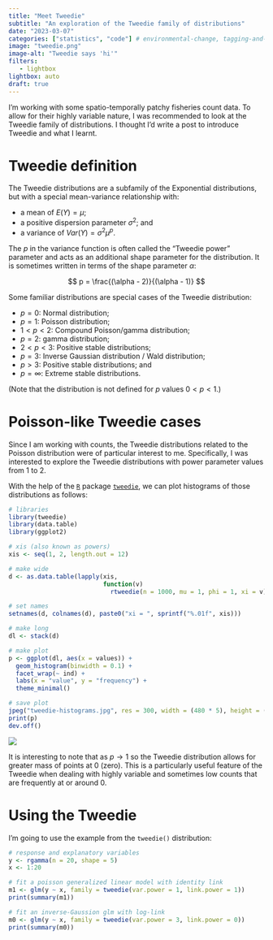 ```yaml
---
title: "Meet Tweedie"
subtitle: "An exploration of the Tweedie family of distributions"
date: "2023-03-07"
categories: ["statistics", "code"] # environmental-change, tagging-and-telemetry, allee-effects, invasive-species, statistics, code
image: "tweedie.png"
image-alt: "Tweedie says 'hi'"
filters:
   - lightbox
lightbox: auto
draft: true
---
```


I'm working with some spatio-temporally patchy fisheries count data. To allow for their highly variable nature, I was recommended to look at the Tweedie family of distributions. I thought I'd write a post to introduce Tweedie and what I learnt.

# Tweedie definition

The Tweedie distributions are a subfamily of the Exponential distributions, but with a special mean-variance relationship with:

- a mean of $E(Y) = \mu$;
- a positive dispersion parameter $\sigma^2$; and
- a variance of $Var(Y) = \sigma^2 \mu^p$.

The $p$ in the variance function is often called the "Tweedie power" parameter and acts as an additional shape parameter for the distribution. It is sometimes written in terms of the shape parameter $\alpha$:

$$
p = \frac{(\alpha - 2)}{(\alpha - 1)}
$$

Some familiar distributions are special cases of the Tweedie distribution:

-   $p = 0$: Normal distribution;
-   $p = 1$: Poisson distribution;
-   $1 < p < 2$: Compound Poisson/gamma distribution;
-   $p = 2$: gamma distribution;
-   $2 < p < 3$: Positive stable distributions;
-   $p = 3$: Inverse Gaussian distribution / Wald distribution;
-   $p > 3$: Positive stable distributions; and
-   $p = \infty$: Extreme stable distributions.

(Note that the distribution is not defined for $p$ values $0 < p < 1$.)

# Poisson-like Tweedie cases

Since I am working with counts, the Tweedie distributions related to the Poisson distribution were of particular interest to me. Specifically, I was interested to explore the Tweedie distributions with power parameter values from 1 to 2.

With the help of the [`R`](https://www.r-project.org/) package [`tweedie`](https://cran.r-project.org/package=tweedie), we can plot histograms of those distributions as follows:

```r

# libraries
library(tweedie)
library(data.table)
library(ggplot2)

# xis (also known as powers)
xis <- seq(1, 2, length.out = 12)

# make wide
d <- as.data.table(lapply(xis, 
                          function(v) 
                            rtweedie(n = 1000, mu = 1, phi = 1, xi = v)))

# set names
setnames(d, colnames(d), paste0("xi = ", sprintf("%.01f", xis)))

# make long
dl <- stack(d)

# make plot
p <- ggplot(dl, aes(x = values)) +
  geom_histogram(binwidth = 0.1) +
  facet_wrap(~ ind) +
  labs(x = "value", y = "frequency") +
  theme_minimal()

# save plot
jpeg("tweedie-histograms.jpg", res = 300, width = (480 * 5), height = (480 * 5))
print(p)
dev.off()

```


![](tweedie-histograms.jpg)


It is interesting to note that as $p \to 1$ so the Tweedie distribution allows for greater mass of points at 0 (zero). This is a particularly useful feature of the Tweedie when dealing with highly variable and sometimes low counts that are frequently at or around 0.


# Using the Tweedie

I'm going to use the example from the `tweedie()` distribution:

```r

# response and explanatory variables
y <- rgamma(n = 20, shape = 5)
x <- 1:20

# fit a poisson generalized linear model with identity link
m1 <- glm(y ~ x, family = tweedie(var.power = 1, link.power = 1))
print(summary(m1))

# fit an inverse-Gaussion glm with log-link
m0 <- glm(y ~ x, family = tweedie(var.power = 3, link.power = 0))
print(summary(m0))

```
